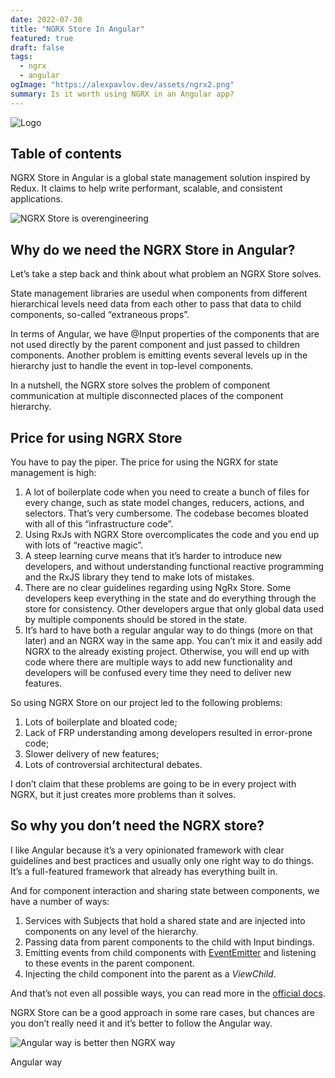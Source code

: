 ```yaml
---
date: 2022-07-30
title: "NGRX Store In Angular"
featured: true
draft: false
tags:
  - ngrx
  - angular
ogImage: "https://alexpavlov.dev/assets/ngrx2.png"
summary: Is it worth using NGRX in an Angular app?
---
```


![Logo](/assets/ngrx2.png)

## Table of contents

NGRX Store in Angular is a global state management solution inspired by Redux. It claims to help write performant, scalable, and consistent applications.

![NGRX Store is overengineering](/assets/chart.jpeg)

## Why do we need the NGRX Store in Angular?

Let’s take a step back and think about what problem an NGRX Store solves.

State management libraries are usedul when components from different hierarchical levels need data from each other to pass that data to child components, so-called “extraneous props”.

In terms of Angular, we have @Input properties of the components that are not used directly by the parent component and just passed to children components. Another problem is emitting events several levels up in the hierarchy just to handle the event in top-level components.

In a nutshell, the NGRX store solves the problem of component communication at multiple disconnected places of the component hierarchy.

## Price for using NGRX Store

You have to pay the piper. The price for using the NGRX for state management is high:

1. A lot of boilerplate code when you need to create a bunch of files for every change, such as state model changes, reducers, actions, and selectors. That’s very cumbersome. The codebase becomes bloated with all of this “infrastructure code”.
2. Using RxJs with NGRX Store overcomplicates the code and you end up with lots of “reactive magic”.
3. A steep learning curve means that it’s harder to introduce new developers, and without understanding functional reactive programming and the RxJS library they tend to make lots of mistakes.
4. There are no clear guidelines regarding using NgRx Store. Some developers keep everything in the state and do everything through the store for consistency. Other developers argue that only global data used by multiple components should be stored in the state.
5. It’s hard to have both a regular angular way to do things (more on that later) and an NGRX way in the same app. You can’t mix it and easily add NGRX to the already existing project. Otherwise, you will end up with code where there are multiple ways to add new functionality and developers will be confused every time they need to deliver new features.

So using NGRX Store on our project led to the following problems:

1. Lots of boilerplate and bloated code;
2. Lack of FRP understanding among developers resulted in error-prone code;
3. Slower delivery of new features;
4. Lots of controversial architectural debates.

I don’t claim that these problems are going to be in every project with NGRX, but it just creates more problems than it solves.

## So why you don’t need the NGRX store?

I like Angular because it’s a very opinionated framework with clear guidelines and best practices and usually only one right way to do things. It’s a full-featured framework that already has everything built in.

And for component interaction and sharing state between components, we have a number of ways:

1. Services with Subjects that hold a shared state and are injected into components on any level of the hierarchy.
2. Passing data from parent components to the child with Input bindings.
3. Emitting events from child components with [EventEmitter](https://angular.io/api/core/EventEmitter) and listening to these events in the parent component.
4. Injecting the child component into the parent as a *ViewChild*.

And that’s not even all possible ways, you can read more in the [official docs](https://angular.io/guide/component-interaction#component-interaction "undefined").

NGRX Store can be a good approach in some rare cases, but chances are you don’t really need it and it’s better to follow the Angular way.

![Angular way is better then NGRX way](/assets/way.jpeg)

Angular way
